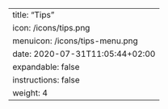 ---
title: "Tips"
icon: /icons/tips.png
menuicon: /icons/tips-menu.png
date: 2020-07-31T11:05:44+02:00
expandable: false
instructions: false
weight: 4
---